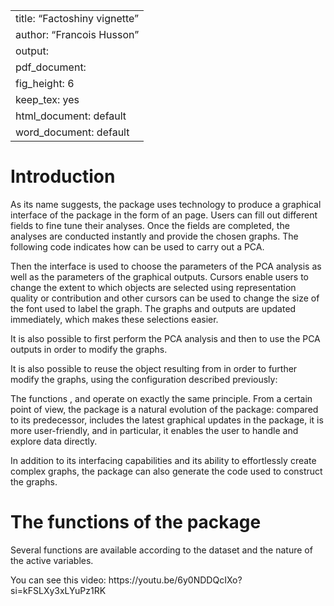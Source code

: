 <!--
%\VignetteEngine{knitr::knitr}
%\VignetteIndexEntry{Factoshiny vignette}
-->

---
title: "Factoshiny vignette"
author: "Francois Husson"
output:
  pdf_document:
    fig_height: 6
    keep_tex: yes
  html_document: default
  word_document: default
---

# Introduction

As its name suggests, the \pkg{Factoshiny} package uses \emph{shiny} technology to produce a graphical interface of the \pkg{FactoMineR} package in the form of an \emph{html} page. 
Users can fill out different fields to fine tune their analyses. Once the fields are completed, the analyses are conducted instantly and provide the chosen graphs. The following code indicates how \pkg{Factoshiny} can be used to carry out a PCA.

Then the interface is used to choose the parameters of the PCA analysis as well as the parameters of the graphical outputs. 
Cursors enable users to change the extent to which objects are selected using representation quality or contribution and other cursors can be used to change the size of the font used to label the graph. The graphs and outputs are updated immediately, which makes these selections easier.

It is also possible to first perform the PCA analysis and then to use the PCA outputs in order to modify the graphs.

It is also possible to reuse the object resulting from \pkg{Factoshiny} in order to further modify the graphs, using the configuration described previously:

The functions \code{CAshiny}, \code{MCAshiny} and \code{MFAshiny} operate on exactly the same principle.
From a certain point of view, the \pkg{Factoshiny} package is a natural evolution of the \pkg{RcmdrPlugin.FactoMineR} package: compared to its predecessor, \pkg{Factoshiny} includes the latest graphical updates in the \pkg{FactoMineR} package, it is more user-friendly, and in particular, it enables the user to handle and explore data directly.

In addition to its \pkg{FactoMineR} interfacing capabilities and its ability to effortlessly create complex graphs, the \pkg{Factoshiny} package can also generate the code used to construct the graphs. 

# The functions of the \pkg{Factoshiny} package

Several functions are available according to the dataset and the nature of the active variables.

\code{
\begin{tabular}{llll}
Nature of active variables& Method & Function \\
continuous & Principal Component Analysis &  PCAshiny\\
contingency table & Correspondence Analysis &  CAshiny\\
qualitative & Multiple Correspondence Analysis &  MCAshiny\\
Group of variables  & Multiple Factor Analysis  & MFAshiny \\
&Clustering  & HCPCshiny 
\end{tabular}\\[5mm]
}

You can see this video: https://youtu.be/6y0NDDQcIXo?si=kFSLXy3xLYuPz1RK
